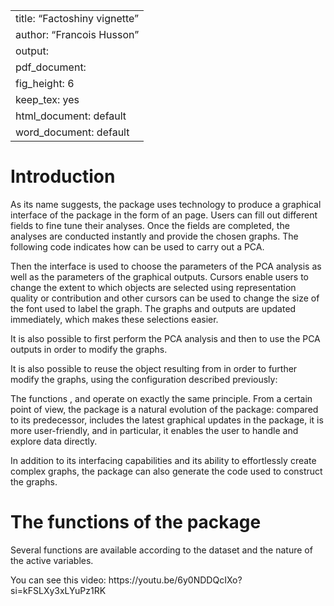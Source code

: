 <!--
%\VignetteEngine{knitr::knitr}
%\VignetteIndexEntry{Factoshiny vignette}
-->

---
title: "Factoshiny vignette"
author: "Francois Husson"
output:
  pdf_document:
    fig_height: 6
    keep_tex: yes
  html_document: default
  word_document: default
---

# Introduction

As its name suggests, the \pkg{Factoshiny} package uses \emph{shiny} technology to produce a graphical interface of the \pkg{FactoMineR} package in the form of an \emph{html} page. 
Users can fill out different fields to fine tune their analyses. Once the fields are completed, the analyses are conducted instantly and provide the chosen graphs. The following code indicates how \pkg{Factoshiny} can be used to carry out a PCA.

Then the interface is used to choose the parameters of the PCA analysis as well as the parameters of the graphical outputs. 
Cursors enable users to change the extent to which objects are selected using representation quality or contribution and other cursors can be used to change the size of the font used to label the graph. The graphs and outputs are updated immediately, which makes these selections easier.

It is also possible to first perform the PCA analysis and then to use the PCA outputs in order to modify the graphs.

It is also possible to reuse the object resulting from \pkg{Factoshiny} in order to further modify the graphs, using the configuration described previously:

The functions \code{CAshiny}, \code{MCAshiny} and \code{MFAshiny} operate on exactly the same principle.
From a certain point of view, the \pkg{Factoshiny} package is a natural evolution of the \pkg{RcmdrPlugin.FactoMineR} package: compared to its predecessor, \pkg{Factoshiny} includes the latest graphical updates in the \pkg{FactoMineR} package, it is more user-friendly, and in particular, it enables the user to handle and explore data directly.

In addition to its \pkg{FactoMineR} interfacing capabilities and its ability to effortlessly create complex graphs, the \pkg{Factoshiny} package can also generate the code used to construct the graphs. 

# The functions of the \pkg{Factoshiny} package

Several functions are available according to the dataset and the nature of the active variables.

\code{
\begin{tabular}{llll}
Nature of active variables& Method & Function \\
continuous & Principal Component Analysis &  PCAshiny\\
contingency table & Correspondence Analysis &  CAshiny\\
qualitative & Multiple Correspondence Analysis &  MCAshiny\\
Group of variables  & Multiple Factor Analysis  & MFAshiny \\
&Clustering  & HCPCshiny 
\end{tabular}\\[5mm]
}

You can see this video: https://youtu.be/6y0NDDQcIXo?si=kFSLXy3xLYuPz1RK
